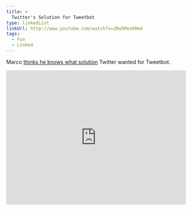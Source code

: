 ```yaml
---
title: >
  Twitter's Solution for Tweetbot
type: linkedList
linkUrl: http://www.youtube.com/watch?v=2Rw5MosKRm4
tags:
  - Fun
  - Linked
---
```


Marco [thinks he knows what solution](http://www.marco.org/2012/08/27/tweetbot-alpha-pulled) Twitter wanted for Tweetbot.

<iframe width="480" height="360" src="http://www.youtube.com/embed/2Rw5MosKRm4?rel=0" frameborder="0" allowfullscreen=""></iframe>
